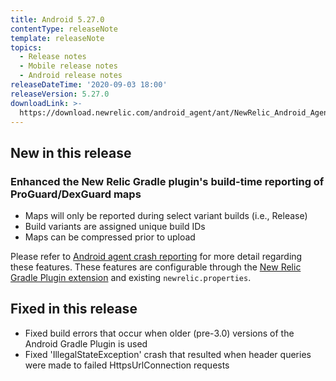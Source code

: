 ```yaml
---
title: Android 5.27.0
contentType: releaseNote
template: releaseNote
topics:
  - Release notes
  - Mobile release notes
  - Android release notes
releaseDateTime: '2020-09-03 18:00'
releaseVersion: 5.27.0
downloadLink: >-
  https://download.newrelic.com/android_agent/ant/NewRelic_Android_Agent_5.27.0.zip
---
```


## New in this release

### Enhanced the New Relic Gradle plugin's build-time reporting of ProGuard/DexGuard maps

* Maps will only be reported during select variant builds (i.e., Release)
* Build variants are assigned unique build IDs
* Maps can be compressed prior to upload

Please refer to [Android agent crash reporting](https://docs.newrelic.com/docs/mobile-monitoring/new-relic-mobile-android/install-configure/android-agent-crash-reporting) for more detail regarding these features. These features are configurable through the [New Relic Gradle Plugin extension](https://docs.newrelic.com/docs/mobile-monitoring/new-relic-mobile-android/install-configure/configure-agent-gradle-plugin-extension) and existing `newrelic.properties`.

## Fixed in this release

* Fixed build errors that occur when older (pre-3.0) versions of the Android Gradle Plugin is used
* Fixed 'IllegalStateException' crash that resulted when header queries were made to failed HttpsUrlConnection requests
